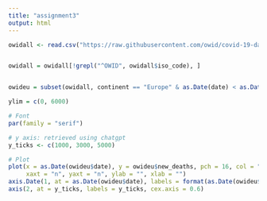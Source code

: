 ```yaml
---
title: "assignment3"
output: html
---
```


```r

owidall <- read.csv("https://raw.githubusercontent.com/owid/covid-19-data/master/public/data/owid-covid-data.csv")


owidall = owidall[!grepl("^OWID", owidall$iso_code), ]


owideu = subset(owidall, continent == "Europe" & as.Date(date) < as.Date("2023-08-31") & as.Date(date) > as.Date("2020-01-01"))

ylim = c(0, 6000)

# Font
par(family = "serif")

# y axis: retrieved using chatgpt
y_ticks <- c(1000, 3000, 5000)

# Plot
plot(x = as.Date(owideu$date), y = owideu$new_deaths, pch = 16, col = "#bf106d", 
     xaxt = "n", yaxt = "n", ylab = "", xlab = "")
axis.Date(1, at = as.Date(owideu$date), labels = format(as.Date(owideu$date), "%Y-%m"), las = 2, cex.axis = 0.6)  # X-axis
axis(2, at = y_ticks, labels = y_ticks, cex.axis = 0.6)



```
